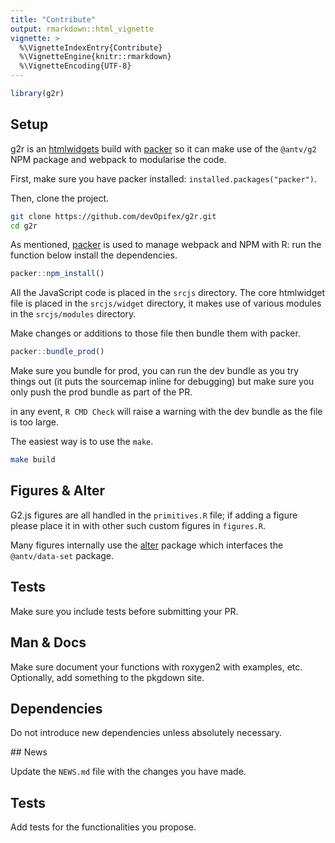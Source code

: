 ```yaml
---
title: "Contribute"
output: rmarkdown::html_vignette
vignette: >
  %\VignetteIndexEntry{Contribute}
  %\VignetteEngine{knitr::rmarkdown}
  %\VignetteEncoding{UTF-8}
---
```


```r
library(g2r)
```

## Setup

g2r is an [htmlwidgets](http://htmlwidgets.org/) build with [packer](https://packer.john-coene.com/) so it can make use of the `@antv/g2` NPM package and webpack to modularise the code.

First, make sure you have packer installed: `installed.packages("packer")`.

Then, clone the project.

```bash
git clone https://github.com/devOpifex/g2r.git
cd g2r
```

As mentioned, [packer](https://packer.john-coene.com/) is used to manage webpack and NPM with R: run the function below install the dependencies.

```r
packer::npm_install()
```

All the JavaScript code is placed in the `srcjs` directory. The core htmlwidget file is placed in the `srcjs/widget` directory, it makes use of various modules in the `srcjs/modules` directory.

Make changes or additions to those file then bundle them with packer.

```r
packer::bundle_prod()
```

Make sure you bundle for prod, you can run the dev bundle as you try things out (it puts the sourcemap inline for debugging) but make sure you only push the prod bundle as part of the PR.

in any event, `R CMD Check` will raise a warning with the dev bundle as the file is too large. 

The easiest way is to use the `make`.

```bash
make build
```

## Figures & Alter

G2.js figures are all handled in the `primitives.R` file; if adding a figure please place it in with other such custom figures in `figures.R`.

Many figures internally use the [alter](https://github.com/devOpifex/alter) package which interfaces the `@antv/data-set` package.

## Tests

Make sure you include tests before submitting your PR.

## Man & Docs

Make sure document your functions with roxygen2 with examples, etc. Optionally, add something to the pkgdown site.

## Dependencies

Do not introduce new dependencies unless absolutely necessary.

## News

Update the `NEWS.md` file with the changes you have made.

## Tests

Add tests for the functionalities you propose.
